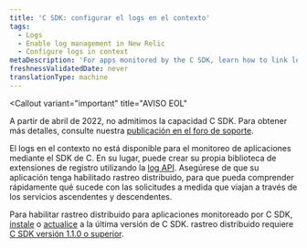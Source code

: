 ```yaml
---
title: 'C SDK: configurar el logs en el contexto'
tags:
  - Logs
  - Enable log management in New Relic
  - Configure logs in context
metaDescription: 'For apps monitored by the C SDK, learn how to link log data with related data across the rest of the New Relic platform.'
freshnessValidatedDate: never
translationType: machine
---
```


<Callout
  variant="important"
  title="AVISO EOL"
>
  A partir de abril de 2022, no admitimos la capacidad C SDK. Para obtener más detalles, consulte nuestra [publicación en el foro de soporte](https://discuss.newrelic.com/t/q1-bulk-eol-announcement-fy23/181744).
</Callout>

El logs en el contexto no está disponible para el monitoreo de aplicaciones mediante el SDK de C. En su lugar, puede crear su propia biblioteca de extensiones de registro utilizando la [log API](/docs/logs/log-management/log-api/introduction-log-api/). Asegúrese de que su aplicación tenga habilitado rastreo distribuido, para que pueda comprender rápidamente qué sucede con las solicitudes a medida que viajan a través de los servicios ascendentes y descendentes.

Para habilitar rastreo distribuido para aplicaciones monitoreado por C SDK, [instale](/docs/distributed-tracing/enable-configure/quick-start/) o [actualice](/docs/agents/c-sdk/install-configure/update-your-c-sdk-library/) a la última versión de C SDK. rastreo distribuido requiere [C SDK versión 1.1.0 o superior](/docs/release-notes/agent-release-notes/c-sdk-release-notes/).

